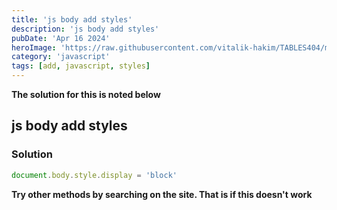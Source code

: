 ```yaml
---
title: 'js body add styles'
description: 'js body add styles'
pubDate: 'Apr 16 2024'
heroImage: 'https://raw.githubusercontent.com/vitalik-hakim/TABLES404/main/error_b/JavaScript.png'
category: 'javascript'
tags: [add, javascript, styles]
---
```


**The solution for this is noted below**

## js body add styles

### Solution

```javascript
document.body.style.display = 'block'
```

**Try other methods by searching on the site. That is if this doesn't work**

